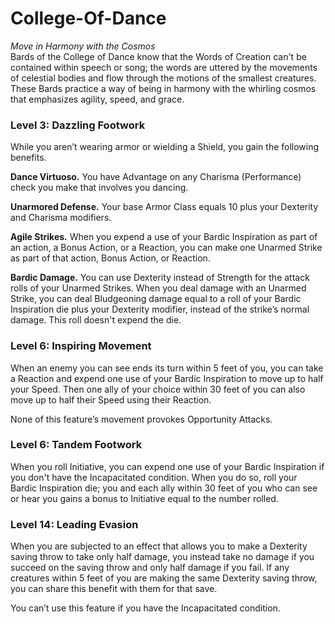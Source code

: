 # College-Of-Dance

_Move in Harmony with the Cosmos_  
Bards of the College of Dance know that the Words of Creation can't be contained within speech or song; the words are uttered by the movements of celestial bodies and flow through the motions of the smallest creatures. These Bards practice a way of being in harmony with the whirling cosmos that emphasizes agility, speed, and grace.

### Level 3: Dazzling Footwork

While you aren’t wearing armor or wielding a Shield, you gain the following benefits.

**Dance Virtuoso.** You have Advantage on any Charisma (Performance) check you make that involves you dancing.

**Unarmored Defense.** Your base Armor Class equals 10 plus your Dexterity and Charisma modifiers.

**Agile Strikes.** When you expend a use of your Bardic Inspiration as part of an action, a Bonus Action, or a Reaction, you can make one Unarmed Strike as part of that action, Bonus Action, or Reaction.

**Bardic Damage.** You can use Dexterity instead of Strength for the attack rolls of your Unarmed Strikes. When you deal damage with an Unarmed Strike, you can deal Bludgeoning damage equal to a roll of your Bardic Inspiration die plus your Dexterity modifier, instead of the strike’s normal damage. This roll doesn't expend the die.

### Level 6: Inspiring Movement

When an enemy you can see ends its turn within 5 feet of you, you can take a Reaction and expend one use of your Bardic Inspiration to move up to half your Speed. Then one ally of your choice within 30 feet of you can also move up to half their Speed using their Reaction.

None of this feature’s movement provokes Opportunity Attacks.

### Level 6: Tandem Footwork

When you roll Initiative, you can expend one use of your Bardic Inspiration if you don't have the Incapacitated condition. When you do so, roll your Bardic Inspiration die; you and each ally within 30 feet of you who can see or hear you gains a bonus to Initiative equal to the number rolled.

### Level 14: Leading Evasion

When you are subjected to an effect that allows you to make a Dexterity saving throw to take only half damage, you instead take no damage if you succeed on the saving throw and only half damage if you fail. If any creatures within 5 feet of you are making the same Dexterity saving throw, you can share this benefit with them for that save.

You can’t use this feature if you have the Incapacitated condition.